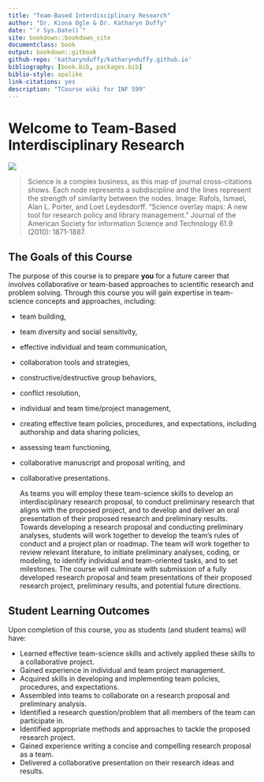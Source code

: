 ```yaml
--- 
title: "Team-Based Interdisciplinary Research"
author: "Dr. Kiona Ogle & Dr. Katharyn Duffy"
date: "`r Sys.Date()`"
site: bookdown::bookdown_site
documentclass: book
output: bookdown::gitbook
github-repo: 'katharynduffy/katharynduffy.github.io'
bibliography: [book.bib, packages.bib]
biblio-style: apalike
link-citations: yes
description: "TCourse wiki for INF 599"
---
```

# Welcome to Team-Based Interdisciplinary Research {-}


![](/Users/kdw223/Research/TeamBasedResearch/images/intro_1.jpeg)

> Science is a complex business, as this map of journal cross-citations shows. Each node represents a subdiscipline and the lines represent the strength of similarity between the nodes. Image: Rafols, Ismael, Alan L. Porter, and Loet Leydesdorff. "Science overlay maps: A new tool for research policy and library management." Journal of the American Society for information Science and Technology 61.9 (2010): 1871-1887.

## The Goals of this Course

The purpose of this course is to prepare **you** for a future career that involves collaborative or team-based approaches to scientific research and problem solving. Through this course you will gain expertise in team-science concepts and approaches, including:

- team building,
- team diversity and social sensitivity,
- effective individual and team communication,
- collaboration tools and strategies,
- constructive/destructive group behaviors,
- conflict resolution,
- individual and team time/project management,
- creating effective team policies, procedures, and expectations, including authorship and data sharing policies,
- assessing team functioning,
- collaborative manuscript and proposal writing, and
- collaborative presentations.

  As teams you will employ these team-science skills to develop an interdisciplinary research proposal, to conduct preliminary research that aligns with the proposed project, and to develop and deliver an oral presentation of their proposed research and preliminary results. Towards developing a research proposal and conducting preliminary analyses, students will work together to develop the team’s rules of conduct and a project plan or roadmap. The team will work together to review relevant literature, to initiate preliminary analyses, coding, or modeling, to identify individual and team-oriented tasks, and to set milestones. The course will culminate with submission of a fully developed research proposal and team presentations of their proposed research project, preliminary results, and potential future directions.
  
## Student Learning Outcomes

Upon completion of this course, you as students (and student teams) will have:

- Learned effective team-science skills and actively applied these skills to a collaborative project.
- Gained experience in individual and team project management.
- Acquired skills in developing and implementing team policies, procedures, and expectations.
- Assembled into teams to collaborate on a research proposal and preliminary analysis.
- Identified a research question/problem that all members of the team can participate in.
- Identified appropriate methods and approaches to tackle the proposed research project.
- Gained experience writing a concise and compelling research proposal as a team.
- Delivered a collaborative presentation on their research ideas and results.

